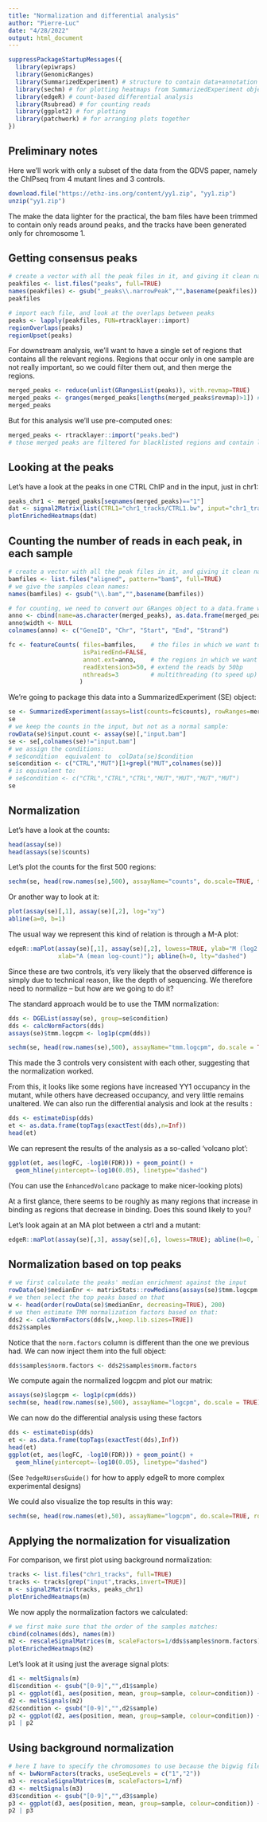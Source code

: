 ```yaml
---
title: "Normalization and differential analysis"
author: "Pierre-Luc"
date: "4/28/2022"
output: html_document
---
```


```r
suppressPackageStartupMessages({
  library(epiwraps)
  library(GenomicRanges)
  library(SummarizedExperiment) # structure to contain data+annotation
  library(sechm) # for plotting heatmaps from SummarizedExperiment objects
  library(edgeR) # count-based differential analysis
  library(Rsubread) # for counting reads
  library(ggplot2) # for plotting
  library(patchwork) # for arranging plots together
})
```

## Preliminary notes

Here we'll work with only a subset of the data from the GDVS paper, namely the ChIPseq from 4 mutant lines and 3 controls.

```r
download.file("https://ethz-ins.org/content/yy1.zip", "yy1.zip")
unzip("yy1.zip")
```


The make the data lighter for the practical, the bam files have been trimmed to contain only reads around peaks, and the tracks have been generated only for chromosome 1.


## Getting consensus peaks

```r
# create a vector with all the peak files in it, and giving it clean names:
peakfiles <- list.files("peaks", full=TRUE)
names(peakfiles) <- gsub("_peaks\\.narrowPeak","",basename(peakfiles))
peakfiles

# import each file, and look at the overlaps between peaks
peaks <- lapply(peakfiles, FUN=rtracklayer::import)
regionOverlaps(peaks)
regionUpset(peaks)
```

For downstream analysis, we'll want to have a single set of regions that contains all the relevant regions.
Regions that occur only in one sample are not really important, so we could filter them out, and then merge the regions.

```r
merged_peaks <- reduce(unlist(GRangesList(peaks)), with.revmap=TRUE)
merged_peaks <- granges(merged_peaks[lengths(merged_peaks$revmap)>1]) # we could change the >1 here to require a higher minimum number of samples
merged_peaks
```

But for this analysis we'll use pre-computed ones:

```r
merged_peaks <- rtracklayer::import("peaks.bed")
# those merged peaks are filtered for blacklisted regions and contain low-FDR peaks
```


## Looking at the peaks

Let's have a look at the peaks in one CTRL ChIP and in the input, just in chr1:

```r
peaks_chr1 <- merged_peaks[seqnames(merged_peaks)=="1"]
dat <- signal2Matrix(list(CTRL1="chr1_tracks/CTRL1.bw", input="chr1_tracks/input.bw"), peaks_chr1)
plotEnrichedHeatmaps(dat)
```

## Counting the number of reads in each peak, in each sample

```r
# create a vector with all the peak files in it, and giving it clean names:
bamfiles <- list.files("aligned", pattern="bam$", full=TRUE)
# we give the samples clean names:
names(bamfiles) <- gsub("\\.bam","",basename(bamfiles))

# for counting, we need to convert our GRanges object to a data.frame with the following specifications:
anno <- cbind(name=as.character(merged_peaks), as.data.frame(merged_peaks))
anno$width <- NULL
colnames(anno) <- c("GeneID", "Chr", "Start", "End", "Strand")

fc <- featureCounts( files=bamfiles,    # the files in which we want to count reads
                     isPairedEnd=FALSE,
                     annot.ext=anno,    # the regions in which we want to count reads
                     readExtension3=50, # extend the reads by 50bp
                     nthreads=3         # multithreading (to speed up)
                    )
```

We're going to package this data into a SummarizedExperiment (SE) object:

```r
se <- SummarizedExperiment(assays=list(counts=fc$counts), rowRanges=merged_peaks )
se
# we keep the counts in the input, but not as a normal sample:
rowData(se)$input.count <- assay(se)[,"input.bam"]
se <- se[,colnames(se)!="input.bam"]
# we assign the conditions:
# se$condition  equivalent to  colData(se)$condition
se$condition <- c("CTRL","MUT")[1+grepl("MUT",colnames(se))]
# is equivalent to:
# se$condition <- c("CTRL","CTRL","CTRL","MUT","MUT","MUT","MUT")
se
```

## Normalization

Let's have a look at the counts:

```r
head(assay(se))
head(assays(se)$counts)
```
Let's plot the counts for the first 500 regions:

```r
sechm(se, head(row.names(se),500), assayName="counts", do.scale=TRUE, top_annotation = c("condition"))
```

Or another way to look at it:

```r
plot(assay(se)[,1], assay(se)[,2], log="xy")
abline(a=0, b=1)
```

The usual way we represent this kind of relation is through a M-A plot:

```r
edgeR::maPlot(assay(se)[,1], assay(se)[,2], lowess=TRUE, ylab="M (log2 foldchange)", 
              xlab="A (mean log-count)"); abline(h=0, lty="dashed")
```


Since these are two controls, it's very likely that the observed difference is simply due to technical reason, like the depth of sequencing.
We therefore need to normalize -- but how are we going to do it?

The standard approach would be to use the TMM normalization:

```r
dds <- DGEList(assay(se), group=se$condition)
dds <- calcNormFactors(dds)
assays(se)$tmm.logcpm <- log1p(cpm(dds))

sechm(se, head(row.names(se),500), assayName="tmm.logcpm", do.scale = TRUE)
```

This made the 3 controls very consistent with each other, suggesting that the normalization worked.

From this, it looks like some regions have increased YY1 occupancy in the mutant, while others have decreased occupancy, and very little remains unaltered.
We can also run the differential analysis and look at the results :

```r
dds <- estimateDisp(dds)
et <- as.data.frame(topTags(exactTest(dds),n=Inf))
head(et)
```

We can represent the results of the analysis as a so-called 'volcano plot':

```r
ggplot(et, aes(logFC, -log10(FDR))) + geom_point() + 
  geom_hline(yintercept=-log10(0.05), linetype="dashed")
```

(You can use the `EnhancedVolcano` package to make nicer-looking plots)

At a first glance, there seems to be roughly as many regions that increase in binding as regions that decrease in binding.
Does this sound likely to you?

Let's look again at an MA plot between a ctrl and a mutant:

```r
edgeR::maPlot(assay(se)[,3], assay(se)[,6], lowess=TRUE); abline(h=0, lty="dashed")
```


## Normalization based on top peaks

```r
# we first calculate the peaks' median enrichment against the input
rowData(se)$medianEnr <- matrixStats::rowMedians(assays(se)$tmm.logcpm - log1p(rowData(se)$input.count))
# we then select the top peaks based on that
w <- head(order(rowData(se)$medianEnr, decreasing=TRUE), 200)
# we then estimate TMM normalization factors based on that:
dds2 <- calcNormFactors(dds[w,,keep.lib.sizes=TRUE])
dds2$samples
```

Notice that the `norm.factors` column is different than the one we previous had. We can now inject them into the full object:

```r
dds$samples$norm.factors <- dds2$samples$norm.factors
```

We compute again the normalized logcpm and plot our matrix:

```r
assays(se)$logcpm <- log1p(cpm(dds))
sechm(se, head(row.names(se),500), assayName="logcpm", do.scale = TRUE)
```

We can now do the differential analysis using these factors

```r
dds <- estimateDisp(dds)
et <- as.data.frame(topTags(exactTest(dds),Inf))
head(et)
ggplot(et, aes(logFC, -log10(FDR))) + geom_point() + 
  geom_hline(yintercept=-log10(0.05), linetype="dashed")
```


(See `?edgeRUsersGuide()` for how to apply edgeR to more complex experimental designs)


We could also visualize the top results in this way:

```r
sechm(se, head(row.names(et),50), assayName="logcpm", do.scale=TRUE, row_title="Top 50 differentially-bound regions")
```


## Applying the normalization for visualization

For comparison, we first plot using background normalization:

```r
tracks <- list.files("chr1_tracks", full=TRUE)
tracks <- tracks[grep("input",tracks,invert=TRUE)]
m <- signal2Matrix(tracks, peaks_chr1)
plotEnrichedHeatmaps(m)
```

We now apply the normalization factors we calculated:

```r
# we first make sure that the order of the samples matches:
cbind(colnames(dds), names(m))
m2 <- rescaleSignalMatrices(m, scaleFactors=1/dds$samples$norm.factors)
plotEnrichedHeatmaps(m2)
```

Let's look at it using just the average signal plots:

```r
d1 <- meltSignals(m)
d1$condition <- gsub("[0-9]","",d1$sample)
p1 <- ggplot(d1, aes(position, mean, group=sample, colour=condition)) + geom_line() + ggtitle("Coverage normalization")
d2 <- meltSignals(m2)
d2$condition <- gsub("[0-9]","",d2$sample)
p2 <- ggplot(d2, aes(position, mean, group=sample, colour=condition)) + geom_line() + ggtitle("Top peaks normalization")
p1 | p2
```

## Using background normalization

```r
# here I have to specify the chromosomes to use because the bigwig files contain only those
nf <- bwNormFactors(tracks, useSeqLevels = c("1","2"))
m3 <- rescaleSignalMatrices(m, scaleFactors=1/nf)
d3 <- meltSignals(m3)
d3$condition <- gsub("[0-9]","",d3$sample)
p3 <- ggplot(d3, aes(position, mean, group=sample, colour=condition)) + geom_line() + ggtitle("Background normalization")
p2 | p3
```

